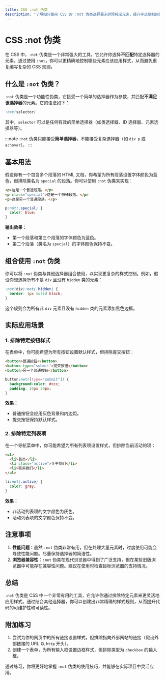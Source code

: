 ```yaml
---
title: CSS :not 伪类
description: "了解如何使用 CSS 的 :not 伪类选择器来排除特定元素，提升样式控制的灵活性。"
---
```


# CSS :not 伪类

在 CSS 中，`:not` 伪类是一个非常强大的工具，它允许你选择**不匹配**特定选择器的元素。通过使用 `:not`，你可以更精确地控制哪些元素应该应用样式，从而避免重复编写复杂的 CSS 规则。

## 什么是 `:not` 伪类？

`:not` 伪类是一个功能性伪类，它接受一个简单的选择器作为参数，并匹配**不满足该选择器**的元素。它的语法如下：

```css
:not(selector)
```

其中，`selector` 可以是任何有效的简单选择器（如类选择器、ID 选择器、元素选择器等）。

:::note
`:not` 伪类只能接受**简单选择器**，不能接受复杂选择器（如 `div p` 或 `a:hover`）。
:::

## 基本用法

假设你有一个包含多个段落的 HTML 文档，你希望为所有段落设置字体颜色为蓝色，但排除类名为 `special` 的段落。你可以使用 `:not` 伪类来实现：

```html
<p>这是一个普通段落。</p>
<p class="special">这是一个特殊段落。</p>
<p>这是另一个普通段落。</p>
```

```css
p:not(.special) {
  color: blue;
}
```

**输出效果：**

- 第一个段落和第三个段落的字体颜色为蓝色。
- 第二个段落（类名为 `special`）的字体颜色保持不变。

## 组合使用 `:not` 伪类

你可以将 `:not` 伪类与其他选择器组合使用，以实现更复杂的样式控制。例如，假设你想选择所有不是 `div` 且没有 `hidden` 类的元素：

```css
:not(div):not(.hidden) {
  border: 1px solid black;
}
```

这个规则会为所有非 `div` 元素且没有 `hidden` 类的元素添加黑色边框。

## 实际应用场景

### 1. 排除特定按钮样式

在表单中，你可能希望为所有按钮设置默认样式，但排除提交按钮：

```html
<button>普通按钮</button>
<button type="submit">提交按钮</button>
<button>另一个普通按钮</button>
```

```css
button:not([type="submit"]) {
  background-color: #ccc;
  padding: 10px 20px;
}
```

**效果：**

- 普通按钮会应用灰色背景和内边距。
- 提交按钮保持默认样式。

### 2. 排除特定列表项

在一个导航菜单中，你可能希望为所有列表项设置样式，但排除当前活动的项：

```html
<ul>
  <li>首页</li>
  <li class="active">关于我们</li>
  <li>联系我们</li>
</ul>
```

```css
li:not(.active) {
  color: gray;
}
```

**效果：**

- 非活动列表项的文字颜色为灰色。
- 活动列表项的文字颜色保持不变。

## 注意事项

1. **性能问题**：虽然 `:not` 伪类非常有用，但在处理大量元素时，过度使用可能会导致性能问题。尽量保持选择器的简洁性。
2. **浏览器兼容性**：`:not` 伪类在现代浏览器中得到了广泛支持，但在某些旧版浏览器中可能存在兼容性问题。建议在使用时检查目标浏览器的支持情况。

## 总结

`:not` 伪类是 CSS 中一个非常有用的工具，它允许你通过排除特定元素来更灵活地应用样式。通过结合其他选择器，你可以创建出非常精确的样式规则，从而提升代码的可维护性和可读性。

## 附加练习

1. 尝试为你的网页中的所有链接设置样式，但排除指向外部网站的链接（假设外部链接的 URL 以 `http` 开头）。
2. 创建一个表单，为所有输入框设置边框样式，但排除类型为 `checkbox` 的输入框。

通过练习，你将更好地掌握 `:not` 伪类的使用技巧，并能够在实际项目中灵活应用。